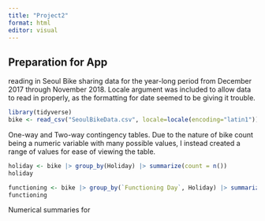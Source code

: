 ```yaml
---
title: "Project2"
format: html
editor: visual
---
```



## Preparation for App
reading in Seoul Bike sharing data for the year-long period from December 2017 through November 2018. Locale argument was included to allow data to read in properly, as the formatting for date seemed to be giving it trouble.
```r
library(tidyverse)
bike <- read_csv("SeoulBikeData.csv", locale=locale(encoding="latin1"))
```

One-way and Two-way contingency tables. Due to the nature of bike count being a numeric variable with many possible values, I instead created a range of values for ease of viewing the table.
```r
holiday <- bike |> group_by(Holiday) |> summarize(count = n())
holiday

functioning <- bike |> group_by(`Functioning Day`, Holiday) |> summarize(count = n())
functioning
```

Numerical summaries for 
```r

```
